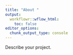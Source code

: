 ```yaml
---
title: "About "
output:
  workflowr::wflow_html:
    toc: false
editor_options:
  chunk_output_type: console
---
```


Describe your project. 
